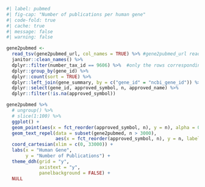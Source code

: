 ```r
#| label: pubmed
#| fig-cap: "Number of publications per human gene"
#| code-fold: true
#| cache: true
#| message: false
#| warning: false

gene2pubmed <- 
  read_tsv(gene2pubmed_url, col_names = TRUE) %>% #gene2pubmed_url read from current_release.R
  janitor::clean_names() %>%
  dplyr::filter(number_tax_id == 9606) %>%  #only the rows corresponding to humans (#tax_id = 9606) 
  dplyr::group_by(gene_id) %>% 
  dplyr::count(sort = TRUE) %>% 
  dplyr::left_join(gene_summary, by = c("gene_id" = "ncbi_gene_id")) %>% 
  dplyr::select(gene_id, approved_symbol, n, approved_name) %>% 
  dplyr::filter(!is.na(approved_symbol))

gene2pubmed %>% 
  # ungroup() %>% 
  # slice(1:100) %>% 
  ggplot() +
  geom_point(aes(x = fct_reorder(approved_symbol, n), y = n), alpha = 0.5) +
  geom_text_repel(data = subset(gene2pubmed, n > 3000),
                  aes(x = fct_reorder(approved_symbol, n), y = n, label = approved_symbol)) +
  coord_cartesian(xlim = c(0, 33000)) +
  labs(x = "Human Gene", 
       y = "Number of Publications") +
  theme_ddh(grid = "y",
            axistext = "y", 
            panelbackground = FALSE) +
  NULL
```
